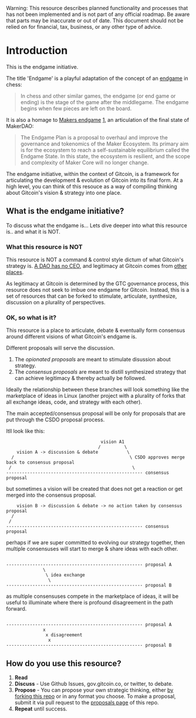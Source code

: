 
<Callout type="warning">
  Warning: This resource describes planned functionality and processes that has
  not been implemented and is not part of any official roadmap. Be aware that parts may be inaccurate or out of
  date.  This document should not be relied on for financial, tax, business, or any other type of advice.
</Callout>

# Introduction

This is the endgame initiative.

The title 'Endgame' is a playful adaptation of the concept of an [endgame](https://en.wikipedia.org/wiki/Chess_endgame) in chess:

> In chess and other similar games, the endgame (or end game or ending) is the stage of the game after the middlegame. The endgame begins when few pieces are left on the board.

It is also a homage to [Makers endgame](https://endgame.makerdao.com/endgame/overview) [1](https://twitter.com/runekek/status/1688571159367823360), an articulation of the final state of MakerDAO:

> The Endgame Plan is a proposal to overhaul and improve the governance and tokenomics of the Maker Ecosystem. Its primary aim is for the ecosystem to reach a self-sustainable equilibrium called the Endgame State. In this state, the ecosystem is resilient, and the scope and complexity of Maker Core will no longer change.

The endgame initiative, within the context of Gitcoin, is a framework for articulating the development & evolution of Gitcoin into its final form.  At a high level, you can think of this resouce as a way of compiling thinking about Gitcoin's vision & strategy into one place. 

## What is the endgame initiative?

To discuss what the endgame is... Lets dive deeper into what this resource is.. and what it is NOT.

### What this resource is NOT

This resource is NOT a command & control style dictum of what Gitcoin's strategy is.  [A DAO has no CEO](https://gov.gitcoin.co/t/a-dao-has-no-ceo/9852), and legitimacy at Gitcoin comes from [other places](https://gov.gitcoin.co/t/consent-of-the-governed-and-legitimacy-by-process-in-gitcoindao/9778).

As legitimacy at Gitcoin is determined by the GTC governance process, this resource does not seek to imbue one endgame for Gitcoin.   Instead, this is a set of resources that can be forked to stimulate, articulate, synthesize, discussion on a plurality of perspectives.

### OK, so what is it?

This resource is a place to articulate, debate & eventually form consensus around different visions of what Gitcoin's endgame is.

Different proposals will serve the discussion.
1. The *opionated proposals* are meant to stimulate disussion about strategy.
2. The *consensus proposals* are meant to distill synthesized strategy that can achieve legitimacy & thereby actually be followed.

Ideally the relationship between these branches will look something like the marketplace of ideas in Linux (another project with a plurality of forks that all exchange ideas, code, and strategy with each other).  

The main accepted/consensus proposal will be only for proposals that are put through the CSDO proposal process.


Itll look like this:

```
                                    vision A1
                                   /         \
    vision A -> discussion & debate           \
  /                                            \ CSDO approves merge back to consensus proposal
 /                                              \
---------------------------------------------------- consensus proposal

```

but sometimes a vision will be created that does not get a reaction or get merged into the consensus proposal.

```
    vision B -> discussion & debate -> no action taken by consensus proposal
  /                                          
 /                                       
---------------------------------------------------- consensus proposal

```

perhaps if we are super committed to evolving our strategy together, then multiple consensuses will start to merge & share ideas with each other.

```

---------------------------------------------------- proposal A
              \
               \ idea exchange
                \
---------------------------------------------------- proposal B

```


as multiple consensuses compete in the marketplace of ideas, it will be useful to illuminate where there is profound disagreement in the path forward.

```

---------------------------------------------------- proposal A
              x
               x disagreement
                x
---------------------------------------------------- proposal B

```


## How do you use this resource?

1. **Read**
2. **Discuss** - Use Github Issues, gov.gitcoin.co, or twitter, to debate.
3. **Propose** - You can propose your own strategic thinking, either [by forking this repo](https://github.com/endgameinitiative/main/tree/main) or in any format you choose.  To make a proposal, submit it via pull request to the [proposals page](https://endgame.work/all_proposals) of this repo.
4. **Repeat** until success.

